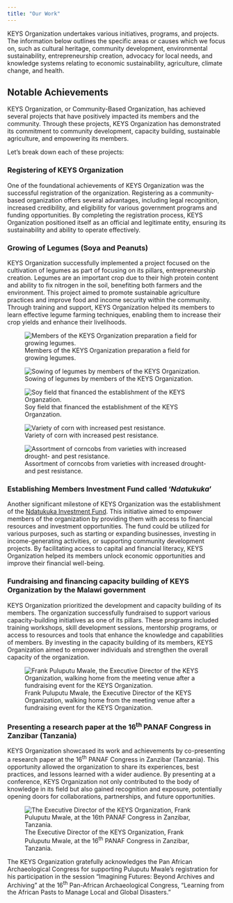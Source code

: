 ```yaml
---
title: "Our Work"
---
```


KEYS Organization undertakes various initiatives, programs, and projects. The information below outlines the specific areas or causes which we focus on, such as cultural heritage, community development, environmental sustainability, entrepreneurship creation, advocacy for local needs, and knowledge systems relating to economic sustainability, agriculture, climate change, and health.

## Notable Achievements

KEYS Organization, or Community-Based Organization, has achieved several projects that have positively impacted its members and the community. Through these projects, KEYS Organization has demonstrated its commitment to community development, capacity building, sustainable agriculture, and empowering its members. 

Let's break down each of these projects:

### Registering of KEYS Organization
One of the foundational achievements of KEYS Organization was the successful registration of the organization. Registering as a community-based organization offers several advantages, including legal recognition, increased credibility, and eligibility for various government programs and funding opportunities. By completing the registration process, KEYS Organization positioned itself as an official and legitimate entity, ensuring its sustainability and ability to operate effectively.

### Growing of Legumes (Soya and Peanuts)
KEYS Organization successfully implemented a project focused on the cultivation of legumes as part of focusing on its pillars, entrepreneurship creation. Legumes are an important crop due to their high protein content and ability to fix nitrogen in the soil, benefiting both farmers and the environment. This project aimed to promote sustainable agriculture practices and improve food and income security within the community. Through training and support, KEYS Organization helped its members to learn effective legume farming techniques, enabling them to increase their crop yields and enhance their livelihoods.

::: {layout-nrow=2}
![Members of the KEYS Organization preparation a field for growing legumes.](assets/img/FieldPrep2.png){fig-alt="Several persons working on a field to prepare the field for sowing."}

![Sowing of legumes by members of the KEYS Organization.](assets/img/Sowing1.png){fig-alt="A group o fpeople sowing legumes on a field."}

![Soy field that financed the establishment of the KEYS Organzation.](assets/img/SoyField.png){fig-alt="A field with densely growing soy plants."}

![Variety of corn with increased pest resistance.](assets/img/ResistantCorn2.png){fig-alt="a corn plant with visible feeding damage from pests and a caterpillar in the center of the plant."}
:::

![Assortment of corncobs from varieties with increased drought- and pest resistance.](assets/img/ResistantCorn1.png){fig-alt="Corncobs with colours ranging from purple-red to white arranged in a circle-like fashion on a blue blanket."}

### Establishing Members Investment Fund called ‘*Ndatukuka*’
Another significant milestone of KEYS Organization was the establishment of the [Ndatukuka Investment Fund](membership.qmd#about-ndatukuka-investment-fund). This initiative aimed to empower members of the organization by providing them with access to financial resources and investment opportunities. The fund could be utilized for various purposes, such as starting or expanding businesses, investing in income-generating activities, or supporting community development projects. By facilitating access to capital and financial literacy, KEYS Organization helped its members unlock economic opportunities and improve their financial well-being.

### Fundraising and financing capacity building of KEYS Organization by the Malawi government


::: {layout-ncol=2}

::: {#column-text}
KEYS Organization prioritized the development and capacity building of its members. The organization successfully fundraised to support various capacity-building initiatives as one of its pillars. These programs included training workshops, skill development sessions, mentorship programs, or access to resources and tools that enhance the knowledge and capabilities of members. By investing in the capacity building of its members, KEYS Organization aimed to empower individuals and strengthen the overall capacity of the organization.

:::

::: {#column-image}
![Frank Puluputu Mwale, the Executive Director of the KEYS Organization, walking home from the meeting venue after a fundraising event for the KEYS Organization.](assets/img/ExecDir_walk.png){fig-alt="The Executive Director of the KEYS Organization on a gravel road walking."}
:::

:::

### Presenting a research paper at the 16^th^ PANAF Congress in Zanzibar (Tanzania)

::: {layout="[ 38 , 62 ]"}

::: {#column-text}
KEYS Organization showcased its work and achievements by co-presenting a research paper at the 16^th^ PANAF Congress in Zanzibar (Tanzania). This opportunity allowed the organization to share its experiences, best practices, and lessons learned with a wider audience. By presenting at a conference, KEYS Organization not only contributed to the body of knowledge in its field but also gained recognition and exposure, potentially opening doors for collaborations, partnerships, and future opportunities. 

:::

::: {#column-image}
![The Executive Director of the KEYS Organization, Frank Puluputu Mwale, at the 16^th^ PANAF Congress in Zanzibar, Tanzania.](assets/img/PANAF.png){fig-alt="The Executive Director of the KEYS Organization in front of the photo wall of the 16th PANAF congress."}
:::

:::

The KEYS Organization gratefully acknowledges the Pan African Archaeological Congress for supporting Puluputu Mwale's registration for his participation in the session "Imagining Futures: Beyond Archives and Archiving" at the 16^th^ Pan-African Archaeological Congress, “Learning from the African Pasts to Manage Local and Global Disasters."


